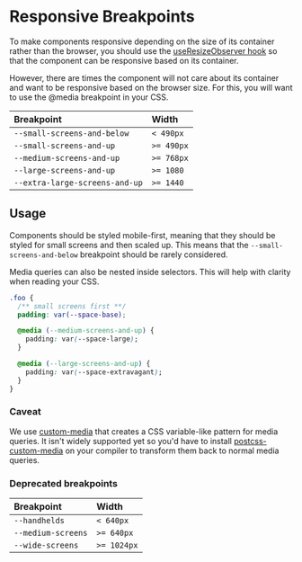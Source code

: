 
<Meta title="Design/Breakpoints" />

# Responsive Breakpoints

<Banner type="notice" dismissible={false}>

To make components responsive depending on the size of its container rather than
the browser, you should use the
[useResizeObserver hook](../?path=/docs/hooks-useresizeobserver--use-resize-observer)
so that the component can be responsive based on its container.

</Banner>

However, there are times the component will not care about its container and
want to be responsive based on the browser size. For this, you will want to use
the @media breakpoint in your CSS.

| Breakpoint                     | Width      |
| :----------------------------- | :--------- |
| `--small-screens-and-below`    | `< 490px`  |
| `--small-screens-and-up`       | `>= 490px` |
| `--medium-screens-and-up`      | `>= 768px` |
| `--large-screens-and-up`       | `>= 1080`  |
| `--extra-large-screens-and-up` | `>= 1440`  |

## Usage

Components should be styled mobile-first, meaning that they should be styled for
small screens and then scaled up. This means that the
`--small-screens-and-below` breakpoint should be rarely considered.

Media queries can also be nested inside selectors. This will help with clarity
when reading your CSS.

```css
.foo {
  /** small screens first **/
  padding: var(--space-base);

  @media (--medium-screens-and-up) {
    padding: var(--space-large);
  }

  @media (--large-screens-and-up) {
    padding: var(--space-extravagant);
  }
}
```

### Caveat

We use [custom-media](https://www.w3.org/TR/mediaqueries-5/#custom-mq) that
creates a CSS variable-like pattern for media queries. It isn't widely supported
yet so you'd have to install
[postcss-custom-media](https://www.npmjs.com/package/postcss-custom-media) on
your compiler to transform them back to normal media queries.

### Deprecated breakpoints

| Breakpoint         | Width       |
| :----------------- | :---------- |
| `--handhelds`      | `< 640px`   |
| `--medium-screens` | `>= 640px`  |
| `--wide-screens`   | `>= 1024px` |
